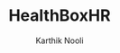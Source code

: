 ---
title: "HealthBoxHR"
role: "Lead Mobile Developer & Creative Lead"
description: "Led the development of HealthBoxHR's mobile app, a comprehensive HR management platform for healthcare professionals. Designed and developed a user-friendly interface, ensuring a seamless experience for users. Collaborated with the team to implement features such as real-time reporting, scheduling, and communication tools. Contributed to the project's success by delivering high-quality code, addressing user feedback, and continuously improving the app based on user needs. Managed the full redesign of the entire platform and app end to end, ensuring it was user-friendly and visually appealing."
from: 2022-06-01
to: 2023-05-31
hasDetails: false
author: "Karthik Nooli"
tags:
  - career
  - design
draft: false
---